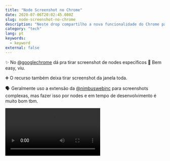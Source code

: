 ```yaml
---
title: "Node Screenshot no Chrome"
date: 2020-07-06T20:02:45.080Z
slug: node-screenshot-no-chrome
description: "Neste drop compartilho a nova funcionalidade do Chrome para Screenshots de Nodes do DOM."
category: "tech"
lang: pt
keywords:
  - keyword
external: false
---
```



<Drop>

✨ No [@googlechrome](https://twitter.com/googlechrome) dá pra tirar screenshot de nodes específicos 🤯 Bem easy, viu.

➕ O recurso também deixa tirar screenshot da janela toda.

🗣 Geralmente uso a extensão da [@nimbuswebinc](https://twitter.com/nimbuswebinc) para screenshots complexas, mas fazer isso por nodes e em tempo de desenvolvimento é muito bom tbm.

<Video src="https://video.twimg.com/ext_tw_video/1280170909073055746/pu/vid/1128x720/xL9dQKe6C2iHb0JA.mp4?tag=10" />

</Drop>
